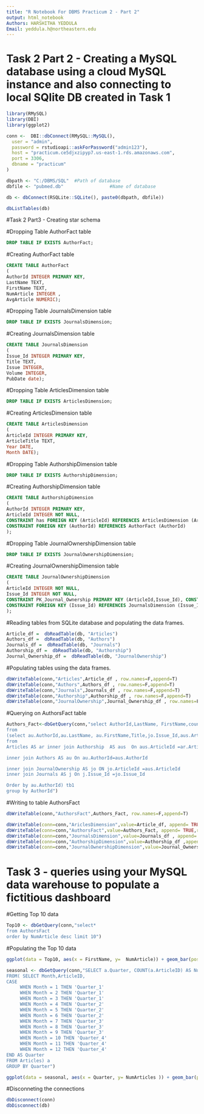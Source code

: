 ```yaml
---
title: "R Notebook For DBMS Practicum 2 - Part 2"
output: html_notebook
Authors: HARSHITHA YEDDULA 
Email: yeddula.h@northeastern.edu
---
```


# Task 2 Part 2 - Creating a MySQL database using a cloud MySQL instance and also connecting to local SQlite DB created in Task 1
```r
library(RMySQL)
library(DBI)
library(ggplot2)

conn <-  DBI::dbConnect(RMySQL::MySQL(),
  user = "admin",
  password = rstudioapi::askForPassword("admin123"),
  host = "practicum.ce5djxzipyp7.us-east-1.rds.amazonaws.com",
  port = 3306,
  dbname = "practicum"
)
```


```r
dbpath <- "C:/DBMS/SQL"  #Path of database
dbfile <- "pubmed.db"                 #Name of database

db <- dbConnect(RSQLite::SQLite(), paste0(dbpath, dbfile))
```

```r
dbListTables(db)
```


#Task 2 Part3 - Creating star schema

#Dropping Table AuthorFact table
```sql
DROP TABLE IF EXISTS AuthorFact;
```

#Creating AuthorFact table
```sql
CREATE TABLE AuthorFact
( 
AuthorId INTEGER PRIMARY KEY,
LastName TEXT,
FirstName TEXT,
NumArticle INTEGER ,
AvgArticle NUMERIC);
```

#Dropping Table JournalsDimension table
```sql
DROP TABLE IF EXISTS JournalsDimension;
```

#Creating JournalsDimension table
```sql
CREATE TABLE JournalsDimension
( 
Issue_Id INTEGER PRIMARY KEY,
Title TEXT,
Issue INTEGER,
Volume INTEGER,
PubDate date);
```

#Dropping Table ArticlesDimension table
```sql
DROP TABLE IF EXISTS ArticlesDimension;
```

#Creating ArticlesDimension table
```sql
CREATE TABLE ArticlesDimension
( 
ArticleId INTEGER PRIMARY KEY,
ArticleTitle TEXT,
Year DATE, 
Month DATE);
```

#Dropping Table AuthorshipDimension table
```sql
DROP TABLE IF EXISTS AuthorshipDimension;
```

#Creating AuthorshipDimension table
```sql
CREATE TABLE AuthorshipDimension
(
AuthorId INTEGER PRIMARY KEY,
ArticleId INTEGER NOT NULL,
CONSTRAINT has FOREIGN KEY (ArticleId) REFERENCES ArticlesDimension (ArticleId),
CONSTRAINT FOREIGN KEY (AuthorId) REFERENCES AuthorFact (AuthorId)
);
```

#Dropping Table JournalOwnershipDimension table
```sql
DROP TABLE IF EXISTS JournalOwnershipDimension;
```

#Creating JournalOwnershipDimension table
```sql
CREATE TABLE JournalOwnershipDimension
(
ArticleId INTEGER NOT NULL,
Issue_Id INTEGER NOT NULL,
CONSTRAINT PK_Journal_Ownership PRIMARY KEY (ArticleId,Issue_Id), CONSTRAINT  FOREIGN KEY (ArticleId) REFERENCES ArticlesDimension (ArticleId),
CONSTRAINT FOREIGN KEY (Issue_Id) REFERENCES JournalsDimension (Issue_Id) 
);
```

#Reading tables from SQLite database and populating the data frames.
```r
Article_df =  dbReadTable(db, "Articles")
Authors_df =  dbReadTable(db, "Authors")
Journals_df =  dbReadTable(db, "Journals")
Authorship_df =  dbReadTable(db, "Authorship")
Journal_Ownership_df =  dbReadTable(db, "JournalOwnership")

```

#Populating tables using the data frames.
```r
dbWriteTable(conn,"Articles",Article_df , row.names=F,append=T)
dbWriteTable(conn,"Authors",Authors_df , row.names=F,append=T)
dbWriteTable(conn,"Journals",Journals_df , row.names=F,append=T)
dbWriteTable(conn,"Authorship",Authorship_df , row.names=F,append=T)
dbWriteTable(conn,"JournalOwnership",Journal_Ownership_df , row.names=F,append=T)

```

#Querying on AuthorsFact table
```r
Authors_Fact<-dbGetQuery(conn,"select AuthorId,LastName, FirstName,count(ArticleId) as NumArticle, ROUND(count(*)/count(distinct year),0) as AvgArticle
from
(select au.AuthorId,au.LastName, au.FirstName,Title,jo.Issue_Id,aus.ArticleId,ar.Year
from 
Articles AS ar inner join Authorship  AS aus  On aus.ArticleId =ar.ArticleId

inner join Authors AS au On au.AuthorId=aus.AuthorId

inner join JournalOwnership AS jo ON jo.ArticleId =aus.ArticleId
inner join Journals AS j On j.Issue_Id =jo.Issue_Id

Order by au.AuthorId) tb1
group by AuthorId")
```

#Writing to table AuthorsFact
```r
dbWriteTable(conn,"AuthorsFact",Authors_Fact, row.names=F,append=T)
```

```r
dbWriteTable(conn=conn,"AriclesDimension",value=Article_df, append= TRUE,row.names=FALSE)
dbWriteTable(conn=conn,"AuthorsFact",value=Authors_Fact, append= TRUE,row.names=FALSE)
dbWriteTable(conn=conn,"JournalsDimension",value=Journals_df , append= TRUE,row.names=FALSE)
dbWriteTable(conn=conn,"AuthorshipDimension",value=Authorship_df ,append= TRUE,row.names=FALSE)
dbWriteTable(conn=conn,"JournalOwnershipDimension",value=Journal_Ownership_df,append= TRUE,row.names=FALSE)
```

# Task 3 - queries using your MySQL data warehouse to populate a fictitious dashboard 

#Getting Top 10 data
```r
Top10 <- dbGetQuery(conn,"select*
from AuthorsFact
order by NumArticle desc limit 10")
```


#Populating the Top 10 data
```r
ggplot(data = Top10, aes(x = FirstName, y=  NumArticle)) + geom_bar(position = 'dodge', stat = 'identity') + ggtitle("Top 10 Author's publications")
```


```r
seasonal <- dbGetQuery(conn,"SELECT a.Quarter, COUNT(a.ArticleID) AS NumArticles
FROM( SELECT Month,ArticleID,
CASE 
     WHEN Month = 1 THEN 'Quarter_1'
     WHEN Month = 2 THEN 'Quarter_1'
     WHEN Month = 3 THEN 'Quarter_1'
     WHEN Month = 4 THEN 'Quarter_2'
     WHEN Month = 5 THEN 'Quarter_2'
     WHEN Month = 6 THEN 'Quarter_2'
     WHEN Month = 7 THEN 'Quarter_3'
     WHEN Month = 8 THEN 'Quarter_3'
     WHEN Month = 9 THEN 'Quarter_3'
     WHEN Month = 10 THEN 'Quarter_4'
     WHEN Month = 11 THEN 'Quarter_4'
     WHEN Month = 12 THEN 'Quarter_4'
END AS Quarter
FROM Articles) a 
GROUP BY Quarter")
```


```r
ggplot(data = seasonal, aes(x = Quarter, y= NumArticles )) + geom_bar(position = 'dodge', stat = 'identity') + ggtitle("The Number of publications for each Quarter")
```

#Disconneting the connections
```r
dbDisconnect(conn)
dbDisconnect(db)
```